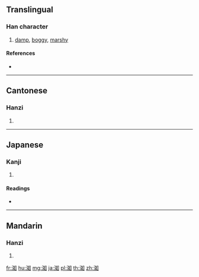 {{character info/new}}
==Translingual==

===Han character===
{{Han char|rn=85|rad=水|as=06|sn=9|four=36100|canj=EVR|ids=⿰氵如}}

# [[damp]], [[boggy]], [[marshy]]

====References====
* {{Han ref|kx=0622.100|dkj=17414|dj=1018.080|hdz=31618.010|uh=6D33|ud=27955|bh=CF76|bd=53110}}

----

==Cantonese==

===Hanzi===
{{yue-hanzi|jyut=|y=yu5, yu6}}

# {{defn|lang=yue|sort=水06}}

----

==Japanese==

===Kanji===
{{ja-kanji|grade=|rs=水06}}

# {{defn|lang=ja|sort=水06}}

====Readings====
* {{ja-readings|on=[[じょ]] (jo), [[にょ]] (nyo)|kun=[[ひたりうるお]] (hitariuruo)}}

----

==Mandarin==

===Hanzi===
{{cmn-hanzi|pin=[[rù]] ([[ru4]])|wg=ju<sup>4</sup>}}

# {{defn|lang=cmn|sort=水06}}

[[fr:洳]]
[[hu:洳]]
[[mg:洳]]
[[ja:洳]]
[[pl:洳]]
[[th:洳]]
[[zh:洳]]